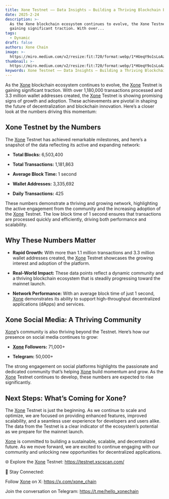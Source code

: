```yaml
---
title: Xone Testnet —— Data Insights – Building a Thriving Blockchain Ecosystem
date: 2025-2-24
description: >-
  As the Xone blockchain ecosystem continues to evolve, the Xone Testnet is
  gaining significant traction. With over...
tags:
  - Dynamic
draft: false
authors: Xone Chain
image: >-
  https://miro.medium.com/v2/resize:fit:720/format:webp/1*HUeqY9o1sLoAzeS4xVPzog@2x.jpeg
thumbnail: >-
  https://miro.medium.com/v2/resize:fit:720/format:webp/1*HUeqY9o1sLoAzeS4xVPzog@2x.jpeg
keywords: Xone Testnet —— Data Insights – Building a Thriving Blockchain Ecosystem
---
```



As the [Xone](https://xone.org/) blockchain ecosystem continues to evolve, the [Xone](https://xone.org/) Testnet is gaining significant traction. With over 1,180,000 transactions processed and 3.3 million wallet addresses created, the [Xone](https://xone.org/) Testnet is showing promising signs of growth and adoption. These achievements are pivotal in shaping the future of decentralization and blockchain innovation. Here’s a closer look at the numbers driving this momentum:

## Xone Testnet by the Numbers

The [Xone](https://xone.org/) Testnet has achieved remarkable milestones, and here’s a snapshot of the data reflecting its active and expanding network:

- **Total Blocks:** 6,503,400

- **Total Transactions:** 1,181,863

- **Average Block Time:** 1 second

- **Wallet Addresses:** 3,335,692

- **Daily Transactions:** 425

These numbers demonstrate a thriving and growing network, highlighting the active engagement from the community and the increasing adoption of the [Xone](https://xone.org/) Testnet. The low block time of 1 second ensures that transactions are processed quickly and efficiently, driving both performance and scalability.

## Why These Numbers Matter

- **Rapid Growth:** With more than 1.1 million transactions and 3.3 million wallet addresses created, the [Xone](https://xone.org/) Testnet showcases the growing interest and adoption of the platform.

- **Real-World Impact:** These data points reflect a dynamic community and a thriving blockchain ecosystem that is steadily progressing toward the mainnet launch.

- **Network Performance:** With an average block time of just 1 second, [Xone](https://xone.org/) demonstrates its ability to support high-throughput decentralized applications (dApps) and services.

## Xone Social Media: A Thriving Community

[Xone](https://xone.org/)’s community is also thriving beyond the Testnet. Here’s how our presence on social media continues to grow:

- **[Xone](https://xone.org/) Followers:** 71,000+

- **Telegram:** 50,000+

The strong engagement on social platforms highlights the passionate and dedicated community that’s helping [Xone](https://xone.org/) build momentum and grow. As the [Xone](https://xone.org/) Testnet continues to develop, these numbers are expected to rise significantly.

## Next Steps: What’s Coming for Xone?

The [Xone](https://xone.org/) Testnet is just the beginning. As we continue to scale and optimize, we are focused on providing enhanced features, improved scalability, and a seamless user experience for developers and users alike. The data from the Testnet is a clear indicator of the ecosystem’s potential as we prepare for the mainnet launch.

[Xone](https://xone.org/) is committed to building a sustainable, scalable, and decentralized future. As we move forward, we are excited to continue engaging with our community and unlocking new opportunities for decentralized applications.

🌐 Explore the [Xone](https://xone.org/) Testnet: https://testnet.xscscan.com/

📱 Stay Connected:

Follow [Xone](https://xone.org/) on X: https://x.com/xone_chain

Join the conversation on Telegram: https://t.me/hello_xonechain
